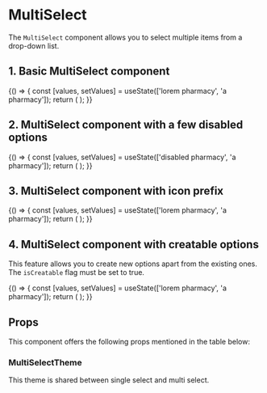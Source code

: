
<Meta title="Core/MultiSelect" component={MultiSelect} />

# MultiSelect

The `MultiSelect` component allows you to select multiple items from a drop-down list.

## 1. Basic MultiSelect component

<Preview withToolbar>
    <Story name="Default">
        {() => {
            const [values, setValues] = useState(['lorem pharmacy', 'a pharmacy']);
            return (
                <MultiSelect
                    options={options}
                    values={values}
                    onChange={setValues}
                    size={select('Size', sizes, 'M')}
                    disabled={boolean('Disabled', false)}
                    fullWidth={boolean('Full Width', false)}
                    required={boolean('Required', false)}
                    label={text('Label', 'Pharmacy')}
                    placeholder="Search Pharmacy"
                    minWidth={text('Min Width', '20rem')}
                    isSearchable={boolean('Is Searchable', true)}
                    helperText={text('Helper Text', 'We will show reports based on Pharmacy')}
                    errorText={text('Error Text', '')}
                    variant={select('Variant', variants, 'filled')}
                />
            );
        }}
    </Story>
</Preview>

## 2. MultiSelect component with a few disabled options

<Preview withToolbar>
    <Story name="WithDisabledOptions">
        {() => {
            const [values, setValues] = useState(['disabled pharmacy', 'a pharmacy']);
            return (
                <MultiSelect
                    options={disabledOptions}
                    values={values}
                    onChange={setValues}
                    size={select('Size', sizes, 'M')}
                    disabled={boolean('Disabled', false)}
                    fullWidth={boolean('Full Width', false)}
                    required={boolean('Required', false)}
                    label={text('Label', 'Pharmacy')}
                    placeholder="Search Pharmacy"
                    isSearchable={boolean('Is Searchable', true)}
                    helperText={text('Helper Text', 'We will show reports based on Pharmacy')}
                    errorText={text('Error Text', '')}
                    variant={select('Variant', variants, 'filled')}
                />
            );
        }}
    </Story>
</Preview>

## 3. MultiSelect component with icon prefix

<Preview withToolbar>
    <Story name="WithIconPrefix">
        {() => {
            const [values, setValues] = useState(['lorem pharmacy', 'a pharmacy']);
            return (
                <MultiSelect
                    options={options}
                    values={values}
                    onChange={setValues}
                    size={select('Size', sizes, 'M')}
                    disabled={boolean('Disabled', false)}
                    fullWidth={boolean('Full Width', false)}
                    required={boolean('Required', false)}
                    label={text('Label', 'Pharmacy')}
                    placeholder="Search Pharmacy"
                    minWidth={text('Min Width', '20rem')}
                    isSearchable={boolean('Is Searchable', true)}
                    helperText={text('Helper Text', 'We will show reports based on Pharmacy')}
                    errorText={text('Error Text', '')}
                    variant={select('Variant', variants, 'filled')}
                    prefix={StarIcon}
                />
            );
        }}
    </Story>
</Preview>

## 4. MultiSelect component with creatable options

This feature allows you to create new options apart from the existing ones. The `isCreatable` flag must be set to true.

<Preview withToolbar>
    <Story name="WithCreatableOptions">
        {() => {
            const [values, setValues] = useState(['lorem pharmacy', 'a pharmacy']);
            return (
                <MultiSelect
                    options={options}
                    values={values}
                    onChange={setValues}
                    size={select('Size', sizes, 'M')}
                    disabled={boolean('Disabled', false)}
                    fullWidth={boolean('Full Width', false)}
                    required={boolean('Required', false)}
                    label={text('Label', 'Pharmacy')}
                    placeholder="Search Pharmacy"
                    minWidth={text('Min Width', '20rem')}
                    isSearchable={boolean('Is Searchable', true)}
                    helperText={text('Helper Text', 'We will show reports based on Pharmacy')}
                    errorText={text('Error Text', '')}
                    variant={select('Variant', variants, 'filled')}
                    isCreatable={boolean('Creatable', true)}
                />
            );
        }}
    </Story>
</Preview>

## Props

This component offers the following props mentioned in the table below:

<Props of={MultiSelect} />

### MultiSelectTheme

This theme is shared between single select and multi select.

<Props of={ThemeInterface} />
